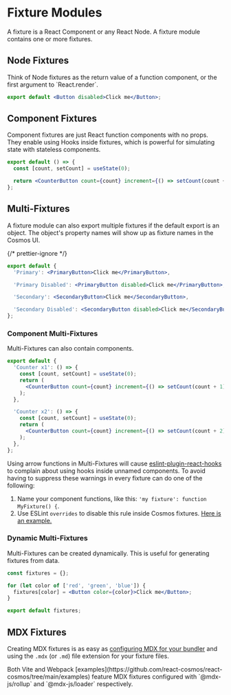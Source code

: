 
# Fixture Modules

A fixture is a React Component or any React Node. A fixture module contains one or more fixtures.

<Cards>
  <Card title="Node Fixtures" href="#node-fixtures" />
  <Card title="Component Fixtures" href="#component-fixtures" />
  <Card title="Multi-Fixtures" href="#multi-fixtures" />
  <Card title="MDX Fixtures" href="#mdx-fixtures" />
</Cards>

## Node Fixtures

<Callout type="info">
  Think of Node fixtures as the return value of a function component, or the
  first argument to `React.render`.
</Callout>

```jsx filename="Button.fixture.jsx"
export default <Button disabled>Click me</Button>;
```

## Component Fixtures

Component fixtures are just React function components with no props. They enable using Hooks inside fixtures, which is powerful for simulating state with stateless components.

```jsx filename="CounterButton.fixture.jsx"
export default () => {
  const [count, setCount] = useState(0);

  return <CounterButton count={count} increment={() => setCount(count + 1)} />;
};
```

## Multi-Fixtures

A fixture module can also export multiple fixtures if the default export is an object. The object's property names will show up as fixture names in the Cosmos UI.

{/* prettier-ignore */}
```jsx filename="Button.fixture.jsx"
export default {
  'Primary': <PrimaryButton>Click me</PrimaryButton>,

  'Primary Disabled': <PrimaryButton disabled>Click me</PrimaryButton>,

  'Secondary': <SecondaryButton>Click me</SecondaryButton>,

  'Secondary Disabled': <SecondaryButton disabled>Click me</SecondaryButton>,
};
```

### Component Multi-Fixtures

Multi-Fixtures can also contain components.

```jsx filename="CounterButton.fixture.jsx"
export default {
  'Counter x1': () => {
    const [count, setCount] = useState(0);
    return (
      <CounterButton count={count} increment={() => setCount(count + 1)} />
    );
  },

  'Counter x2': () => {
    const [count, setCount] = useState(0);
    return (
      <CounterButton count={count} increment={() => setCount(count + 2)} />
    );
  },
};
```

Using arrow functions in Multi-Fixtures will cause [eslint-plugin-react-hooks](https://www.npmjs.com/package/eslint-plugin-react-hooks) to complain about using hooks inside unnamed components. To avoid having to suppress these warnings in every fixture can do one of the following:

1. Name your component functions, like this: `'my fixture': function MyFixture() {`.
2. Use ESLint `overrides` to disable this rule inside Cosmos fixtures. [Here is an example.](https://github.com/react-cosmos/react-cosmos/blob/bcc09106ef7a010e1c305119385c739773571574/.eslintrc.cjs#L31-L36)

### Dynamic Multi-Fixtures

Multi-Fixtures can be created dynamically. This is useful for generating fixtures from data.

```jsx filename="Button.fixture.jsx"
const fixtures = {};

for (let color of ['red', 'green', 'blue']) {
  fixtures[color] = <Button color={color}>Click me</Button>;
}

export default fixtures;
```

## MDX Fixtures

Creating MDX fixtures is as easy as [configuring MDX for your bundler](https://mdxjs.com/docs/getting-started/#bundler) and using the `.mdx` (or `.md`) file extension for your fixture files.

<Callout type="info">
  Both Vite and Webpack
  [examples](https://github.com/react-cosmos/react-cosmos/tree/main/examples)
  feature MDX fixtures configured with `@mdx-js/rollup` and `@mdx-js/loader`
  respectively.
</Callout>
